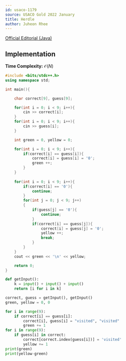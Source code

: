 ```yaml
---
id: usaco-1179
source: USACO Gold 2022 January
title: Herdle
author: Juheon Rhee
---
```


[Official Editorial (Java)](http://www.usaco.org/current/data/sol_prob1_bronze_jan22.html)

## Implementation

**Time Complexity:** $\mathcal{O}(N)$

<LanguageSection>
<CPPSection>

```cpp
#include <bits/stdc++.h>
using namespace std;

int main(){

	char correct[9], guess[9];

	for(int i = 0; i < 9; i++){
        cin >> correct[i];
    }
	for(int i = 0; i < 9; i++){
        cin >> guess[i];
    }

	int green = 0, yellow = 0;

	for(int i = 0; i < 9; i++){
		if(correct[i] == guess[i]){
            correct[i] = guess[i] = '0';
            green ++;
        }
	}
    
	for(int i = 0; i < 9; i++){
		if(correct[i] == '0'){
            continue;
        }
		for(int j = 0; j < 9; j++)
		{
			if(guess[j] == '0'){
                continue;
            }
			if(correct[i] == guess[j]){
				correct[i] = guess[j] = '0';
				yellow ++;
				break;
			}
		}
	}
	cout << green << '\n' << yellow;

    return 0;
}
```

</CPPSection>

<PySection>

```python
def getInput():
    k = input() + input() + input()
    return [i for i in k]

correct, guess = getInput(), getInput()
green, yellow = 0, 0

for i in range(9):
    if correct[i] == guess[i]:
        correct[i], guess[i] = "visited", "visited"
        green += 1
for i in range(9):
    if guess[i] in correct:
        correct[correct.index(guess[i])] = 'visited'
        yellow += 1
print(green)
print(yellow-green)
```

</PySection>

</LanguageSection>
